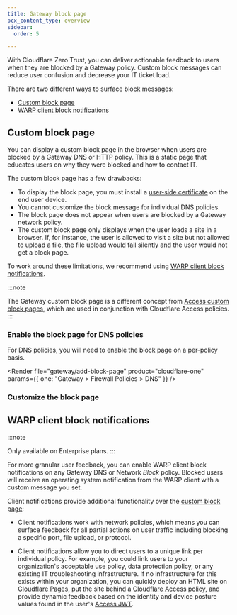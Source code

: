 ```yaml
---
title: Gateway block page
pcx_content_type: overview
sidebar:
  order: 5

---
```



With Cloudflare Zero Trust, you can deliver actionable feedback to users when they are blocked by a Gateway policy. Custom block messages can reduce user confusion and decrease your IT ticket load.

There are two different ways to surface block messages:

* [Custom block page](#custom-block-page)
* [WARP client block notifications](#warp-client-block-notifications)

## Custom block page

You can display a custom block page in the browser when users are blocked by a Gateway DNS or HTTP policy. This is a static page that educates users on why they were blocked and how to contact IT.

The custom block page has a few drawbacks:

* To display the block page, you must install a [user-side certificate](/learning-paths/replace-vpn/configure-device-agent/enable-tls-decryption/#configure-user-side-certificates) on the end user device.
* You cannot customize the block message for individual DNS policies.
* The block page does not appear when users are blocked by a Gateway network policy.
* The custom block page only displays when the user loads a site in a browser. If, for instance, the user is allowed to visit a site but not allowed to upload a file, the file upload would fail silently and the user would not get a block page.

To work around these limitations, we recommend using [WARP client block notifications](#warp-client-block-notifications).

:::note

The Gateway custom block page is a different concept from [Access custom block pages](/cloudflare-one/applications/block-page/), which are used in conjunction with Cloudflare Access policies. 
:::

### Enable the block page for DNS policies

For DNS policies, you will need to enable the block page on a per-policy basis.

<Render file="gateway/add-block-page" product="cloudflare-one" params={{ one: "Gateway > Firewall Policies > DNS" }} />

### Customize the block page

<Render file="gateway/customize-block-page" product="cloudflare-one" />

## WARP client block notifications

:::note

Only available on Enterprise plans. 
:::

For more granular user feedback, you can enable WARP client block notifications on any Gateway DNS or Network *Block* policy. Blocked users will receive an operating system notification from the WARP client with a custom message you set.

Client notifications provide additional functionality over the [custom block page](#custom-block-page):

* Client notifications work with network policies, which means you can surface feedback for all partial actions on user traffic including blocking a specific port, file upload, or protocol.

* Client notifications allow you to direct users to a unique link per individual policy. For example, you could link users to your organization's acceptable use policy, data protection policy, or any existing IT troubleshooting infrastructure. If no infrastructure for this exists within your organization, you can quickly deploy an HTML site on [Cloudflare Pages](/pages/), put the site behind a [Cloudflare Access policy](/cloudflare-one/policies/access/), and provide dynamic feedback based on the identity and device posture values found in the user's [Access JWT](/cloudflare-one/identity/authorization-cookie/application-token/).
